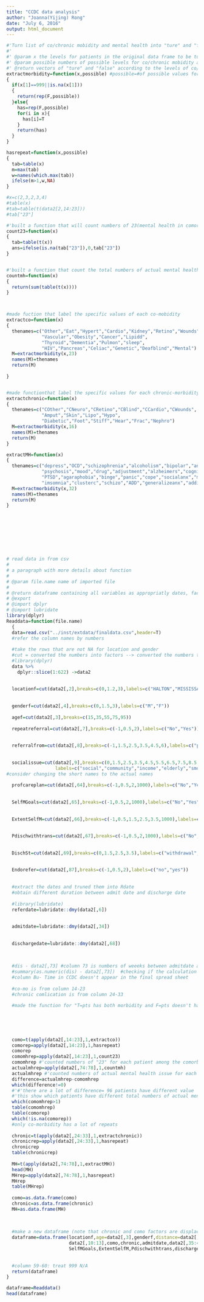 ```yaml
---
title: "CCDC data analysis"
author: "Joanna(Yijing) Rong"
date: "July 6, 2016"
output: html_document
---
```


```r
#'Turn list of co/chronic mobidity and mental health into "ture" and "false"
#'
#' @param x the levels for patients in the original data frame to be turned into "ture" and "false"
#' @param possible numbers of possible levels for co/chronic mobidity and mental health
#' @return vectors of "ture" and "false" according to the levels of co/chronic mobidity and mental health
extractmorbidity=function(x,possible) #possible=#of possible values for 16 or 23 values for chronic / co-mobidity
{
  if(x[1]==999||is.na(x[1]))
  {
    return(rep(F,possible))
  }else{
    has=rep(F,possible)
    for(i in x){
      has[i]=T
    }
    return(has)
  }
}

hasrepeat=function(x,possible)
{
  tab=table(x)
  m=max(tab)
  w=names(which.max(tab))
  ifelse(m>1,w,NA)
}

#x=c(2,3,2,3,4)
#table(x)
#tab=table(t(data2[2,14:23]))
#tab["23"]

#'built a function that will count numbers of 23(mental health in comorbidity) in one patient
count23=function(x)
{
  tab=table(t(x))
  ans=ifelse(is.na(tab["23"]),0,tab["23"])
}


#'built a function that count the total numbers of actual mental health issue for each patient 
countmh=function(x)
{
  return(sum(table(t(x))))
}



#made fuction that label the specific values of each co-mobidity
extractco=function(x)
{
  thenames=c("Other","Eat","Hypert","Cardio","Kidney","Retino","Wounds","Neuro","Liver",
             "Vascular","Obesity","Cancer","Lipidd",
             "Thyroid","Dementia","Pulmon","sleep",
             "HIV","Pancreas","Celiac","Genetic","Deafblind","Mental") 
  M=extractmorbidity(x,23)
  names(M)=thenames
  return(M)
  
}


#made functionthat label the specific values for each chronic-morbidity
extractchronic=function(x)
{
  thenames=c("COther","CNeuro","CRetino","CBlind","CCardio","CWounds",
             "Amput","Skin","Lipo","Hypo",
             "Diabetic","Foot","Stiff","Hear","Frac","Nephro")
  M=extractmorbidity(x,16)
  names(M)=thenames
  return(M)
}

extractMH=function(x)
{
  thenames=c("depress","OCD","schizophrenia","alcoholism","bipolar","anxiety","develop","delusional",
             "psychosis","mood","drug","adjustment","alzheimers","cognitive","personality","klinfelter",
             "PTSD","agaraphobia","binge","panic","cope","socialanx","manic","hoarding","eating","maladaptive",
             "imsomnia","clusterc","schizo","ADD","generalizeanx","addiction")
  M=extractmorbidity(x,32)
  names(M)=thenames
  return(M)
}









# read data in from csv
# 
# a paragraph with more details about function
# 
# @param file.name name of imported file
#
# @return dataframe containing all variables as appropriatly dates, factor and logicals
# @export 
# @import dplyr
# @import lubridate
library(dplyr)
Readdata=function(file.name)
  {
  data=read.csv("../inst/extdata/finaldata.csv",header=T)
  #refer the column names by numbers
  
  #take the rows that are not NA for location and gender
  #cut = converted the numbers into factors --> converted the numbers to factors of the following variables
  #library(dplyr)
  data %>%
    dplyr::slice(1:622) ->data2
  
  
  locationf=cut(data2[,2],breaks=c(0,1.2,3),labels=c("HALTON","MISSISSAUGA"))
  
  
  genderf=cut(data2[,4],breaks=c(0,1.5,3),labels=c("M","F"))
  
  agef=cut(data2[,3],breaks=c(15,35,55,75,95))
  
  repeatreferral=cut(data2[,7],breaks=c(-1,0.5,2),labels=c("No","Yes"))
  
  
  referralfrom=cut(data2[,8],breaks=c(-1,1.5,2.5,3.5,4.5,6),labels=c("primary","self","specialist","hospital","DEC"))
  
  
  socialissue=cut(data2[,9],breaks=c(0,1.5,2.5,3.5,4.5,5.5,6.5,7.5,8.5,9.5,11,1000),
                  labels=c("social","community","income","elderly","smoke","drugs","housing","mobility","language","education","none"))
#consider changing the short names to the actual names  
  
  profcareplan=cut(data2[,64],breaks=c(-1,0.5,2,1000),labels=c("No","Yes","N/A"))
  
  
  SelfMGoals=cut(data2[,65],breaks=c(-1,0.5,2,1000),labels=c("No","Yes","N/A"))
  
  
  ExtentSelfM=cut(data2[,66],breaks=c(-1,0.5,1.5,2.5,3.5,1000),labels=c("None","Some","Most","All","N/A"))
  
  
  Pdischwithtrans=cut(data2[,67],breaks=c(-1,0.5,2,1000),labels=c("No","Yes","N/A"))
  
  
  DischSt=cut(data2[,69],breaks=c(0,1.5,2.5,3.5),labels=c("withdrawal","discharged","death"))
  
  
  Endorefer=cut(data2[,87],breaks=c(-1,0.5,2),labels=c("no","yes"))
  
  
  #extract the dates and truned them into Rdate
  #obtain different duration between admit date and discharge date
  
  #library(lubridate)
  referdate=lubridate::dmy(data2[,6])
  
  
  admitdate=lubridate::dmy(data2[,34])
  
  
  dischargedate=lubridate::dmy(data2[,68])
  
  
  
  #dis - data2[,73] #column 73 is numbers of weeeks between admitdate and discharge date as calculated in spreadsheet
  #summary(as.numeric(dis) - data2[,73])  #checking if the calculation is consisting
  #column Bu- Time in CCDC doesn't appear in the final spread sheet
  
  #co-mo is from column 14-23
  #chronic comlication is from column 24-33
  
  #made the function for "T=pts has both morbidity and F=pts doesn't have morbidity"
  
  
  
  
  
  como=t(apply(data2[,14:23],1,extractco))
  comorep=apply(data2[,14:23],1,hasrepeat)
  comorep
  comomhrep=apply(data2[,14:23],1,count23)
  comomhrep #'counted numbers of "23" for each patient among the comorbidity columns 
  actualmhrep=apply(data2[,74:78],1,countmh)
  actualmhrep #'counted numbers of actual mental health issue for each patient among the mental health sections
  difference=actualmhrep-comomhrep
  which(difference!=0)
  #'#'there are a lot of difference= 96 patients have different value 
  #'this show which patients have different total numbers of actual mental health issues than the mental health issue from comorbidity section
  which(comomhrep>1)
  table(comomhrep)
  table(comorep)
  which(!is.na(comorep))
  #only co-morbidity has a lot of repeats 
  
  chronic=t(apply(data2[,24:33],1,extractchronic))
  chronicrep=apply(data2[,24:33],1,hasrepeat)
  chronicrep
  table(chronicrep)
  
  MH=t(apply(data2[,74:78],1,extractMH))
  head(MH)
  MHrep=apply(data2[,74:78],1,hasrepeat)
  MHrep
  table(MHrep)
  
  como=as.data.frame(como)
  chronic=as.data.frame(chronic)
  MH=as.data.frame(MH)
  
  
  
  #make a new dataframe (note that chronic and como factors are displaced one after the other, and chronics factors start from "Cother")
  dataframe=data.frame(locationf,age=data2[,3],genderf,distance=data2[,5],referdate,repeatreferral,referralfrom,socialissue,
                       data2[,10:13],como,chronic,admitdate,data2[,35:49],DCweight=as.numeric(data2[,50]),data2[,51:63],profcareplan,
                       SelfMGoals,ExtentSelfM,Pdischwithtrans,dischargedate,DischSt,data2[,70:73],MH,data2[,79:86],Endorefer)
  
  
  #column 59-60: treat 999 N/A 
  return(dataframe)
}
```

```r
dataframe=Readdata()
head(dataframe)
```

